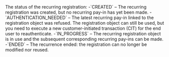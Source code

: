   

  
<ParamField body="Status" type="string" >     
The status of the recurring registration:  
-`CREATED` – The recurring registration was created, but no recurring pay-in has yet been made.  
-`AUTHENTICATION_NEEDED` – The latest recurring pay-in linked to the registration object was refused. The registration object can still be used, but you need to execute a new customer-initiated transaction (CIT) for the end user to reauthenticate.  
-`IN_PROGRESS` – The recurring registration object is in use and the subsequent corresponding recurring pay-ins can be made.  
-`ENDED` – The recurrence ended: the registration can no longer be modified nor reused.  
</ParamField>